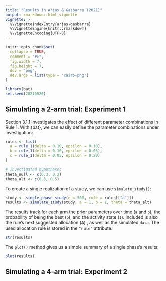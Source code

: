 ```yaml
---
title: "Results in Arjas & Gasbarra (2021)"
output: rmarkdown::html_vignette
vignette: >
  %\VignetteIndexEntry{arjas-gasbarra}
  %\VignetteEngine{knitr::rmarkdown}
  %\VignetteEncoding{UTF-8}
---
```


```r
knitr::opts_chunk$set(
  collapse = TRUE,
  comment = "#>",
  fig.width = 7,
  fig.height = 7,
  dev = "png",
  dev.args = list(type = "cairo-png")
)
```

```r
library(bat)
set.seed(20210520)
```

## Simulating a 2-arm trial: Experiment 1

Section 3.1.1 investigates the effect of different parameter combinations in Rule 1.
With {bat}, we can easily define the parameter combinations under investigation:

```r
rules <- list(
  a = rule_1(delta = 0.10, epsilon = 0.10),
  b = rule_1(delta = 0.10, epsilon = 0.05),
  c = rule_1(delta = 0.05, epsilon = 0.20)
)

# Investigated hypotheses
theta_null <- c(0.3, 0.3)
theta_alt <- c(0.3, 0.5)
```

To create a single realization of a study, we can use `simulate_study()`:

```r
study <- single_phase_study(n = 500, rule = rules[["a"]])
results <- simulate_study(study, a = 1, b = 1, theta = theta_alt)
```

The results track for each arm the prior parameters over time (`a` and `b`),
the probability of being the best (`p`), and the activity state (`I`).
Included is also the rule's next suggested allocation (`A`) , as well as the
simulated `data`. The used allocation rule is stored in the `"rule"` attribute.

```r
str(results)
```

The `plot()` method gives us a simple summary of a single phase's results:

```r
plot(results)
```

## Simulating a 4-arm trial: Experiment 2
